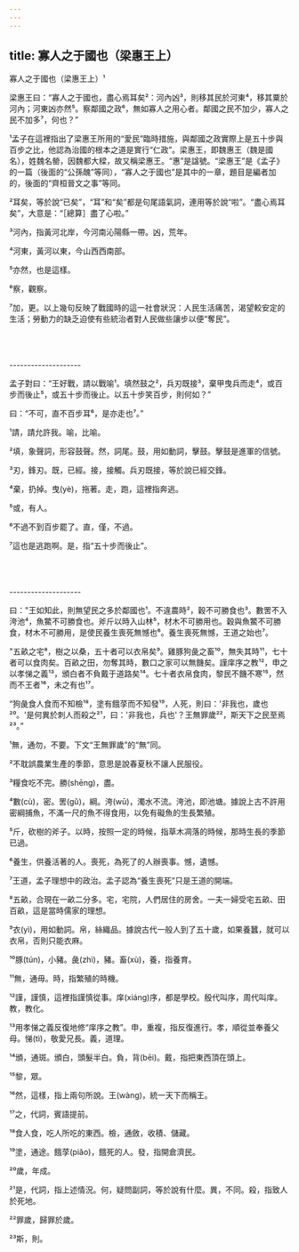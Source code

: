 ```yaml
---
---
---
```

title: 寡人之于國也（梁惠王上）
---




寡人之于國也（梁惠王上）¹

梁惠王曰：“寡人之于國也，盡心焉耳矣²：河內凶³，則移其民於河東⁴，移其粟於河內；河東凶亦然⁵。察鄰國之政⁶，無如寡人之用心者。鄰國之民不加少，寡人之民不加多⁷，何也？”

¹孟子在這裡指出了梁惠王所用的“愛民”臨時措施，與鄰國之政實際上是五十步與百步之比，他認為治國的根本之道是實行“仁政”。梁惠王，即魏惠王（魏是國名），姓魏名罃，因魏都大樑，故又稱梁惠王。“惠”是諡號。“梁惠王”是《孟子》的一篇（後面的“公孫醜”等同），“寡人之于國也”是其中的一章，題目是編者加的，後面的“齊桓晉文之事”等同。

²耳矣，等於說“已矣”，“耳”和“矣”都是句尾語氣詞，連用等於說“啦”。“盡心焉耳矣”，大意是：“［總算］盡了心啦。”

³河內，指黃河北岸，今河南沁陽縣一帶。凶，荒年。

⁴河東，黃河以東，今山西西南部。

⁵亦然，也是這樣。

⁶察，觀察。

⁷加，更。以上幾句反映了戰國時的這一社會狀況：人民生活痛苦，渴望較安定的生活；勞動力的缺乏迫使有些統治者對人民做些讓步以便“奪民”。



<br/><br/><br/>--------------------

孟子對曰：“王好戰，請以戰喻¹。填然鼓之²，兵刃既接³，棄甲曳兵而走⁴，或百步而後止⁵，或五十步而後止。以五十步笑百步，則何如？”

曰：“不可，直不百步耳⁶，是亦走也⁷。”

¹請，請允許我。喻，比喻。

²填，象聲詞，形容鼓聲。然，詞尾。鼓，用如動詞，擊鼓。擊鼓是進軍的信號。

³刃，鋒刃。既，已經。接，接觸。兵刃既接，等於說已經交鋒。

⁴棄，扔掉。曳(yè)，拖著。走，跑，這裡指奔逃。

⁵或，有人。

⁶不過不到百步罷了。直，僅，不過。

⁷這也是逃跑啊。是，指“五十步而後止”。



<br/><br/><br/>--------------------

曰："王如知此，則無望民之多於鄰國也¹。不違農時²，穀不可勝食也³。數罟不入洿池⁴，魚鱉不可勝食也。斧斤以時入山林⁵，材木不可勝用也。穀與魚鱉不可勝食，材木不可勝用，是使民養生喪死無憾也⁶。養生喪死無憾，王道之始也⁷。

"五畝之宅⁸，樹之以桑，五十者可以衣帛矣⁹。雞豚狗彘之畜¹⁰，無失其時¹¹，七十者可以食肉矣。百畝之田，勿奪其時，數口之家可以無饑矣。謹庠序之教¹²，申之以孝悌之義¹³，頒白者不負戴于道路矣¹⁴。七十者衣帛食肉，黎民不饑不寒¹⁵，然而不王者¹⁶，未之有也¹⁷。

“狗彘食人食而不知檢¹⁸，塗有餓莩而不知發¹⁹，人死，則曰：'非我也，歲也²⁰。'是何異於刺人而殺之²¹，曰：'非我也，兵也'？王無罪歲²²，斯天下之民至焉²³。”

¹無，通勿，不要。下文“王無罪歲”的“無”同。

²不耽誤農業生產的季節，意思是說春夏秋不讓人民服役。

³糧食吃不完。勝(shēng)，盡。

⁴數(cù)，密。罟(gǔ)，綱。洿(wū)，濁水不流。洿池，即池塘。據說上古不許用密綱捕魚，不滿一尺的魚不得食用，以免有礙魚的生長繁殖。

⁵斤，砍樹的斧子。以時，按照一定的時候，指草木凋落的時候，那時生長的季節已過。

⁶養生，供養活著的人。喪死，為死了的人辦喪事。憾，遺憾。

⁷王道，孟子理想中的政治。孟子認為“養生喪死”只是王道的開端。

⁸五畝，合現在一畝二分多。宅，宅院，人們居住的房舍。一夫一婦受宅五畝、田百畝，這是當時儒家的理想。

⁹衣(yì)，用如動詞。帛，絲織品。據說古代一般人到了五十歲，如果養蠶，就可以衣帛，否則只能衣麻。

¹⁰豚(tún)，小豬。彘(zhì)，豬。畜(xù)，養，指養育。

¹¹無，通毋。時，指繁殖的時機。

¹²謹，謹慎，這裡指謹慎從事。庠(xiáng)序，都是學校。殷代叫序，周代叫庠。教，教化。

¹³用孝悌之義反復地修“庠序之教”。申，重複，指反復進行。孝，順從並奉養父母。悌(tì)，敬愛兄長。義，道理。

¹⁴頒，通斑。頒白，頭髮半白。負，背(bēi)。戴，指把東西頂在頭上。

¹⁵黎，眾。

¹⁶然，這樣，指上兩句所說。王(wàng)，統一天下而稱王。

¹⁷之，代詞，賓語提前。

¹⁸食人食，吃人所吃的東西。檢，通斂，收積、儲藏。

¹⁹塗，通途。餓莩(piǎo)，餓死的人。發，指開倉濟民。

²⁰歲，年成。

²¹是，代詞，指上述情況。何，疑問副詞，等於說有什麼。異，不同。殺，指致人於死地。

²²罪歲，歸罪於歲。

²³斯，則。